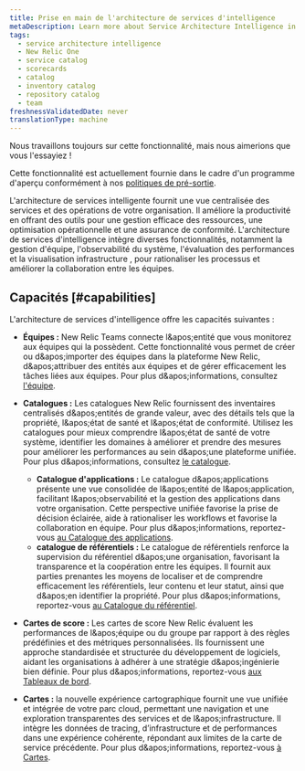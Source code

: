 ```yaml
---
title: Prise en main de l'architecture de services d'intelligence
metaDescription: Learn more about Service Architecture Intelligence in New Relic One.
tags:
  - service architecture intelligence
  - New Relic One
  - service catalog
  - scorecards
  - catalog
  - inventory catalog
  - repository catalog
  - team
freshnessValidatedDate: never
translationType: machine
---
```


<Callout title="Aperçu">
  Nous travaillons toujours sur cette fonctionnalité, mais nous aimerions que vous l'essayiez !

  Cette fonctionnalité est actuellement fournie dans le cadre d'un programme d'aperçu conformément à nos [politiques de pré-sortie](/docs/licenses/license-information/referenced-policies/new-relic-pre-release-policy).
</Callout>

L'architecture de services intelligente fournit une vue centralisée des services et des opérations de votre organisation. Il améliore la productivité en offrant des outils pour une gestion efficace des ressources, une optimisation opérationnelle et une assurance de conformité. L'architecture de services d'intelligence intègre diverses fonctionnalités, notamment la gestion d'équipe, l'observabilité du système, l'évaluation des performances et la visualisation infrastructure , pour rationaliser les processus et améliorer la collaboration entre les équipes.

## Capacités [#capabilities]

L'architecture de services d'intelligence offre les capacités suivantes :

* **Équipes :** New Relic Teams connecte l&amp;apos;entité que vous monitorez aux équipes qui la possèdent. Cette fonctionnalité vous permet de créer ou d&amp;apos;importer des équipes dans la plateforme New Relic, d&amp;apos;attribuer des entités aux équipes et de gérer efficacement les tâches liées aux équipes. Pour plus d&amp;apos;informations, consultez [l'équipe](/docs/service-architecture-intelligence/teams/teams).

* **Catalogues :** Les catalogues New Relic fournissent des inventaires centralisés d&amp;apos;entités de grande valeur, avec des détails tels que la propriété, l&amp;apos;état de santé et l&amp;apos;état de conformité. Utilisez les catalogues pour mieux comprendre l&amp;apos;état de santé de votre système, identifier les domaines à améliorer et prendre des mesures pour améliorer les performances au sein d&amp;apos;une plateforme unifiée. Pour plus d&amp;apos;informations, consultez [le catalogue](/docs/service-architecture-intelligence/catalogs/catalogs).

  * **Catalogue d'applications :** Le catalogue d&amp;apos;applications présente une vue consolidée de l&amp;apos;entité de l&amp;apos;application, facilitant l&amp;apos;observabilité et la gestion des applications dans votre organisation. Cette perspective unifiée favorise la prise de décision éclairée, aide à rationaliser les workflows et favorise la collaboration en équipe. Pour plus d&amp;apos;informations, reportez-vous [au Catalogue des applications](/docs/service-architecture-intelligence/catalogs/applications-catalog).
  * **catalogue de référentiels :** Le catalogue de référentiels renforce la supervision du référentiel d&amp;apos;une organisation, favorisant la transparence et la coopération entre les équipes. Il fournit aux parties prenantes les moyens de localiser et de comprendre efficacement les référentiels, leur contenu et leur statut, ainsi que d&amp;apos;en identifier la propriété. Pour plus d&amp;apos;informations, reportez-vous [au Catalogue du référentiel](/docs/service-architecture-intelligence/catalogs/repositoryCatalog).

* **Cartes de score :** Les cartes de score New Relic évaluent les performances de l&amp;apos;équipe ou du groupe par rapport à des règles prédéfinies et des métriques personnalisées. Ils fournissent une approche standardisée et structurée du développement de logiciels, aidant les organisations à adhérer à une stratégie d&amp;apos;ingénierie bien définie. Pour plus d&amp;apos;informations, reportez-vous [aux Tableaux de bord](/docs/service-architecture-intelligence/scorecards/getting-started).

* **Cartes :** la nouvelle expérience cartographique fournit une vue unifiée et intégrée de votre parc cloud, permettant une navigation et une exploration transparentes des services et de l&amp;apos;infrastructure. Il intègre les données de tracing, d’infrastructure et de performances dans une expérience cohérente, répondant aux limites de la carte de service précédente. Pour plus d&amp;apos;informations, reportez-vous [à Cartes](/docs/service-architecture-intelligence/maps/advanced-maps).